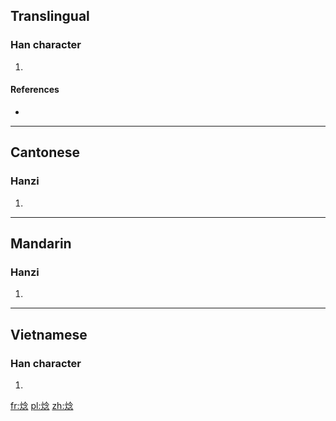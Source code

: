 ==Translingual==

===Han character===
{{Han char|rn=86|rad=火|as=08|sn=12|four=|canj=火人戈心 (FOIP)}}

# {{defn|Han|sort=火08}}

====References====
* {{Han ref|kx=0675.191|hdz=32210.021|uh=713E|ud=28990}}
----

==Cantonese==

===Hanzi===
{{yue-hanzi|jyut=[[nam4]]|y=nam4}}

# {{defn|lang=yue|sort=火08}}

----

==Mandarin==

===Hanzi===
{{cmn-hanzi|pin=[[niǎn]] ([[nian3]])|wg=nien<sup>3</sup>}}

# {{defn|lang=cmn|sort=火08}}

----

==Vietnamese==

===Han character===
{{vi-hantu|nám|rs=火08}}

# {{defn|lang=vi|sort=火08}}
[[fr:焾]]
[[pl:焾]]
[[zh:焾]]